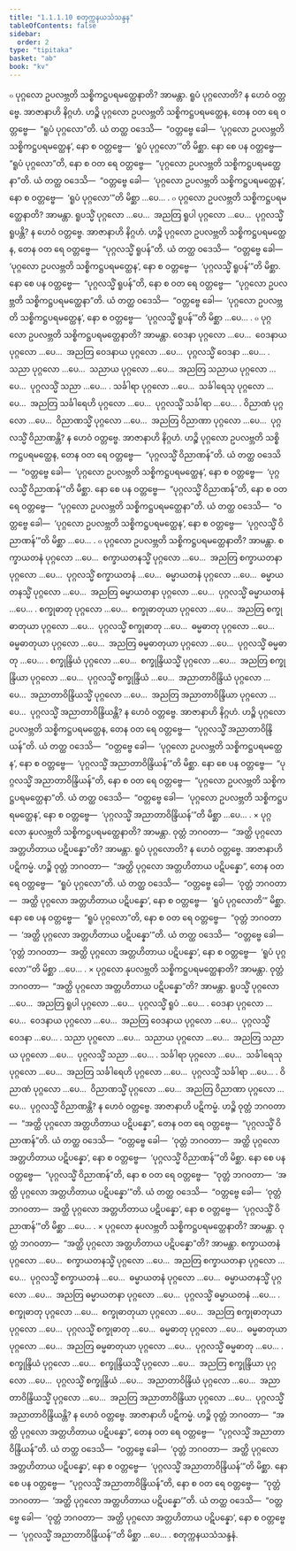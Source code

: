 ```yaml
---
title: "1.1.1.10 စတုက္ကနယသံသန္ဒန"
tableOfContents: false
sidebar:
  order: 2
type: "tipitaka"
basket: "ab"
book: "kv"
---
```



<DynamicBreadcrumb />

<Division number="46" book="kv">

<Paragraph number="119" book="kv">
๐ ပုဂ္ဂလော ဥပလဗ္ဘတိ သစ္စိကဋ္ဌပရမတ္ထေနာတိ? အာမန္တာ. ရူပံ ပုဂ္ဂလောတိ? န ဟေဝံ ဝတ္တဗ္ဗေ.
</Paragraph>

<Paragraph number="120" book="kv">
အာဇာနာဟိ နိဂ္ဂဟံ. ဟဉ္စိ ပုဂ္ဂလော ဥပလဗ္ဘတိ သစ္စိကဋ္ဌပရမတ္ထေန, တေန ဝတ ရေ ဝတ္တဗ္ဗေ—  “ရူပံ ပုဂ္ဂလော”တိ. ယံ တတ္ထ ဝဒေသိ—  “ဝတ္တဗ္ဗေ ခေါ—  ‘ပုဂ္ဂလော ဥပလဗ္ဘတိ သစ္စိကဋ္ဌပရမတ္ထေန’, နော စ ဝတ္တဗ္ဗေ—  ‘ရူပံ ပုဂ္ဂလော’”တိ မိစ္ဆာ.
</Paragraph>

<Paragraph number="121" book="kv">
နော စေ ပန ဝတ္တဗ္ဗေ—  “ရူပံ ပုဂ္ဂလော”တိ, နော စ ဝတ ရေ ဝတ္တဗ္ဗေ—  “ပုဂ္ဂလော ဥပလဗ္ဘတိ သစ္စိကဋ္ဌပရမတ္ထေနာ”တိ. ယံ တတ္ထ ဝဒေသိ—  “ဝတ္တဗ္ဗေ ခေါ—  ‘ပုဂ္ဂလော ဥပလဗ္ဘတိ သစ္စိကဋ္ဌပရမတ္ထေန’, နော စ ဝတ္တဗ္ဗေ—  ‘ရူပံ ပုဂ္ဂလော’”တိ မိစ္ဆာ …ပေ… .
</Paragraph>

</Division>
<Division number="47" book="kv">

<Paragraph number="122" book="kv">
๐ ပုဂ္ဂလော ဥပလဗ္ဘတိ သစ္စိကဋ္ဌပရမတ္ထေနာတိ? အာမန္တာ. ရူပသ္မိံ ပုဂ္ဂလော …ပေ…  အညတြ ရူပါ ပုဂ္ဂလော …ပေ…  ပုဂ္ဂလသ္မိံ ရူပန္တိ? န ဟေဝံ ဝတ္တဗ္ဗေ.
</Paragraph>

<Paragraph number="123" book="kv">
အာဇာနာဟိ နိဂ္ဂဟံ. ဟဉ္စိ ပုဂ္ဂလော ဥပလဗ္ဘတိ သစ္စိကဋ္ဌပရမတ္ထေန, တေန ဝတ ရေ ဝတ္တဗ္ဗေ—  “ပုဂ္ဂလသ္မိံ ရူပန်”တိ. ယံ တတ္ထ ဝဒေသိ—  “ဝတ္တဗ္ဗေ ခေါ—  ‘ပုဂ္ဂလော ဥပလဗ္ဘတိ သစ္စိကဋ္ဌပရမတ္ထေန’, နော စ ဝတ္တဗ္ဗေ—  ‘ပုဂ္ဂလသ္မိံ ရူပန်’”တိ မိစ္ဆာ.
</Paragraph>

<Paragraph number="124" book="kv">
နော စေ ပန ဝတ္တဗ္ဗေ—  “ပုဂ္ဂလသ္မိံ ရူပန်”တိ, နော စ ဝတ ရေ ဝတ္တဗ္ဗေ—  “ပုဂ္ဂလော ဥပလဗ္ဘတိ သစ္စိကဋ္ဌပရမတ္ထေနာ”တိ. ယံ တတ္ထ ဝဒေသိ—  “ဝတ္တဗ္ဗေ ခေါ—  ‘ပုဂ္ဂလော ဥပလဗ္ဘတိ သစ္စိကဋ္ဌပရမတ္ထေန’, နော စ ဝတ္တဗ္ဗေ—  ‘ပုဂ္ဂလသ္မိံ ရူပန်’”တိ မိစ္ဆာ …ပေ… .
</Paragraph>

</Division>
<Division number="48" book="kv">

<Paragraph number="125" book="kv">
๐ ပုဂ္ဂလော ဥပလဗ္ဘတိ သစ္စိကဋ္ဌပရမတ္ထေနာတိ? အာမန္တာ. ဝေဒနာ ပုဂ္ဂလော …ပေ…  ဝေဒနာယ ပုဂ္ဂလော …ပေ…  အညတြ ဝေဒနာယ ပုဂ္ဂလော …ပေ…  ပုဂ္ဂလသ္မိံ ဝေဒနာ …ပေ… .
</Paragraph>

<Paragraph number="126" book="kv">
သညာ ပုဂ္ဂလော …ပေ…  သညာယ ပုဂ္ဂလော …ပေ…  အညတြ သညာယ ပုဂ္ဂလော …ပေ…  ပုဂ္ဂလသ္မိံ သညာ …ပေ… .
</Paragraph>

<Paragraph number="127" book="kv">
သင်္ခါရာ ပုဂ္ဂလော …ပေ…  သင်္ခါရေသု ပုဂ္ဂလော …ပေ…  အညတြ သင်္ခါရေဟိ ပုဂ္ဂလော …ပေ…  ပုဂ္ဂလသ္မိံ သင်္ခါရာ …ပေ… .
</Paragraph>

<Paragraph number="128" book="kv">
ဝိညာဏံ ပုဂ္ဂလော …ပေ…  ဝိညာဏသ္မိံ ပုဂ္ဂလော …ပေ…  အညတြ ဝိညာဏာ ပုဂ္ဂလော …ပေ…  ပုဂ္ဂလသ္မိံ ဝိညာဏန္တိ? န ဟေဝံ ဝတ္တဗ္ဗေ.
</Paragraph>

<Paragraph number="129" book="kv">
အာဇာနာဟိ နိဂ္ဂဟံ. ဟဉ္စိ ပုဂ္ဂလော ဥပလဗ္ဘတိ သစ္စိကဋ္ဌပရမတ္ထေန, တေန ဝတ ရေ ဝတ္တဗ္ဗေ—  “ပုဂ္ဂလသ္မိံ ဝိညာဏန်”တိ. ယံ တတ္ထ ဝဒေသိ—  “ဝတ္တဗ္ဗေ ခေါ—  ‘ပုဂ္ဂလော ဥပလဗ္ဘတိ သစ္စိကဋ္ဌပရမတ္ထေန’, နော စ ဝတ္တဗ္ဗေ—  ‘ပုဂ္ဂလသ္မိံ ဝိညာဏန်’”တိ မိစ္ဆာ.
</Paragraph>

<Paragraph number="130" book="kv">
နော စေ ပန ဝတ္တဗ္ဗေ—  “ပုဂ္ဂလသ္မိံ ဝိညာဏန်”တိ, နော စ ဝတ ရေ ဝတ္တဗ္ဗေ—  “ပုဂ္ဂလော ဥပလဗ္ဘတိ သစ္စိကဋ္ဌပရမတ္ထေနာ”တိ. ယံ တတ္ထ ဝဒေသိ—  “ဝတ္တဗ္ဗေ ခေါ—  ‘ပုဂ္ဂလော ဥပလဗ္ဘတိ သစ္စိကဋ္ဌပရမတ္ထေန’, နော စ ဝတ္တဗ္ဗေ—  ‘ပုဂ္ဂလသ္မိံ ဝိညာဏန်’”တိ မိစ္ဆာ …ပေ… .
</Paragraph>

</Division>
<Division number="49" book="kv">

<Paragraph number="131" book="kv">
๐ ပုဂ္ဂလော ဥပလဗ္ဘတိ သစ္စိကဋ္ဌပရမတ္ထေနာတိ? အာမန္တာ. စက္ခာယတနံ ပုဂ္ဂလော …ပေ…  စက္ခာယတနသ္မိံ ပုဂ္ဂလော …ပေ…  အညတြ စက္ခာယတနာ ပုဂ္ဂလော …ပေ…  ပုဂ္ဂလသ္မိံ စက္ခာယတနံ …ပေ…  ဓမ္မာယတနံ ပုဂ္ဂလော …ပေ…  ဓမ္မာယတနသ္မိံ ပုဂ္ဂလော …ပေ…  အညတြ ဓမ္မာယတနာ ပုဂ္ဂလော …ပေ…  ပုဂ္ဂလသ္မိံ ဓမ္မာယတနံ …ပေ… .
</Paragraph>

<Paragraph number="132" book="kv">
စက္ခုဓာတု ပုဂ္ဂလော …ပေ…  စက္ခုဓာတုယာ ပုဂ္ဂလော …ပေ…  အညတြ စက္ခုဓာတုယာ ပုဂ္ဂလော …ပေ…  ပုဂ္ဂလသ္မိံ စက္ခုဓာတု …ပေ…  ဓမ္မဓာတု ပုဂ္ဂလော …ပေ…  ဓမ္မဓာတုယာ ပုဂ္ဂလော …ပေ…  အညတြ ဓမ္မဓာတုယာ ပုဂ္ဂလော …ပေ…  ပုဂ္ဂလသ္မိံ ဓမ္မဓာတု …ပေ… .
</Paragraph>

<Paragraph number="133" book="kv">
စက္ခုန္ဒြိယံ ပုဂ္ဂလော …ပေ…  စက္ခုန္ဒြိယသ္မိံ ပုဂ္ဂလော …ပေ…  အညတြ စက္ခုန္ဒြိယာ ပုဂ္ဂလော …ပေ…  ပုဂ္ဂလသ္မိံ စက္ခုန္ဒြိယံ …ပေ…  အညာတာဝိန္ဒြိယံ ပုဂ္ဂလော …ပေ…  အညာတာဝိန္ဒြိယသ္မိံ ပုဂ္ဂလော …ပေ…  အညတြ အညာတာဝိန္ဒြိယာ ပုဂ္ဂလော …ပေ…  ပုဂ္ဂလသ္မိံ အညာတာဝိန္ဒြိယန္တိ? န ဟေဝံ ဝတ္တဗ္ဗေ.
</Paragraph>

<Paragraph number="134" book="kv">
အာဇာနာဟိ နိဂ္ဂဟံ. ဟဉ္စိ ပုဂ္ဂလော ဥပလဗ္ဘတိ သစ္စိကဋ္ဌပရမတ္ထေန, တေန ဝတ ရေ ဝတ္တဗ္ဗေ—  “ပုဂ္ဂလသ္မိံ အညာတာဝိန္ဒြိယန်”တိ. ယံ တတ္ထ ဝဒေသိ—  “ဝတ္တဗ္ဗေ ခေါ—  ‘ပုဂ္ဂလော ဥပလဗ္ဘတိ သစ္စိကဋ္ဌပရမတ္ထေန’, နော စ ဝတ္တဗ္ဗေ—  ‘ပုဂ္ဂလသ္မိံ အညာတာဝိန္ဒြိယန်’”တိ မိစ္ဆာ.
</Paragraph>

<Paragraph number="135" book="kv">
နော စေ ပန ဝတ္တဗ္ဗေ—  “ပုဂ္ဂလသ္မိံ အညာတာဝိန္ဒြိယန်”တိ, နော စ ဝတ ရေ ဝတ္တဗ္ဗေ—  “ပုဂ္ဂလော ဥပလဗ္ဘတိ သစ္စိကဋ္ဌပရမတ္ထေနာ”တိ. ယံ တတ္ထ ဝဒေသိ—  “ဝတ္တဗ္ဗေ ခေါ—  ‘ပုဂ္ဂလော ဥပလဗ္ဘတိ သစ္စိကဋ္ဌပရမတ္ထေန’, နော စ ဝတ္တဗ္ဗေ—  ‘ပုဂ္ဂလသ္မိံ အညာတာဝိန္ဒြိယန်’”တိ မိစ္ဆာ …ပေ… .
</Paragraph>

</Division>
<Division number="50" book="kv">

<Paragraph number="136" book="kv">
× ပုဂ္ဂလော နုပလဗ္ဘတိ သစ္စိကဋ္ဌပရမတ္ထေနာတိ? အာမန္တာ. ဝုတ္တံ ဘဂဝတာ—  “အတ္ထိ ပုဂ္ဂလော အတ္တဟိတာယ ပဋိပန္နော”တိ? အာမန္တာ. ရူပံ ပုဂ္ဂလောတိ? န ဟေဝံ ဝတ္တဗ္ဗေ.
</Paragraph>

<Paragraph number="137" book="kv">
အာဇာနာဟိ ပဋိကမ္မံ. ဟဉ္စိ ဝုတ္တံ ဘဂဝတာ—  “အတ္ထိ ပုဂ္ဂလော အတ္တဟိတာယ ပဋိပန္နော”, တေန ဝတ ရေ ဝတ္တဗ္ဗေ—  “ရူပံ ပုဂ္ဂလော”တိ. ယံ တတ္ထ ဝဒေသိ—  “ဝတ္တဗ္ဗေ ခေါ—  ‘ဝုတ္တံ ဘဂဝတာ—  အတ္ထိ ပုဂ္ဂလော အတ္တဟိတာယ ပဋိပန္နော’, နော စ ဝတ္တဗ္ဗေ—  ‘ရူပံ ပုဂ္ဂလောတိ’” မိစ္ဆာ.
</Paragraph>

<Paragraph number="138" book="kv">
နော စေ ပန ဝတ္တဗ္ဗေ—  “ရူပံ ပုဂ္ဂလော”တိ, နော စ ဝတ ရေ ဝတ္တဗ္ဗေ—  “ဝုတ္တံ ဘဂဝတာ—  ‘အတ္ထိ ပုဂ္ဂလော အတ္တဟိတာယ ပဋိပန္နော’”တိ. ယံ တတ္ထ ဝဒေသိ—  “ဝတ္တဗ္ဗေ ခေါ—  ‘ဝုတ္တံ ဘဂဝတာ—  အတ္ထိ ပုဂ္ဂလော အတ္တဟိတာယ ပဋိပန္နော’, နော စ ဝတ္တဗ္ဗေ—  ‘ရူပံ ပုဂ္ဂလော’”တိ မိစ္ဆာ …ပေ… .
</Paragraph>

</Division>
<Division number="51" book="kv">

<Paragraph number="139" book="kv">
× ပုဂ္ဂလော နုပလဗ္ဘတိ သစ္စိကဋ္ဌပရမတ္ထေနာတိ? အာမန္တာ. ဝုတ္တံ ဘဂဝတာ—  “အတ္ထိ ပုဂ္ဂလော အတ္တဟိတာယ ပဋိပန္နော”တိ? အာမန္တာ. ရူပသ္မိံ ပုဂ္ဂလော …ပေ…  အညတြ ရူပါ ပုဂ္ဂလော …ပေ…  ပုဂ္ဂလသ္မိံ ရူပံ …ပေ… .
</Paragraph>

<Paragraph number="140" book="kv">
ဝေဒနာ ပုဂ္ဂလော …ပေ…  ဝေဒနာယ ပုဂ္ဂလော …ပေ…  အညတြ ဝေဒနာယ ပုဂ္ဂလော …ပေ…  ပုဂ္ဂလသ္မိံ ဝေဒနာ …ပေ… .
</Paragraph>

<Paragraph number="141" book="kv">
သညာ ပုဂ္ဂလော …ပေ…  သညာယ ပုဂ္ဂလော …ပေ…  အညတြ သညာယ ပုဂ္ဂလော …ပေ…  ပုဂ္ဂလသ္မိံ သညာ …ပေ… .
</Paragraph>

<Paragraph number="142" book="kv">
သင်္ခါရာ ပုဂ္ဂလော …ပေ…  သင်္ခါရေသု ပုဂ္ဂလော …ပေ…  အညတြ သင်္ခါရေဟိ ပုဂ္ဂလော …ပေ…  ပုဂ္ဂလသ္မိံ သင်္ခါရာ …ပေ… .
</Paragraph>

<Paragraph number="143" book="kv">
ဝိညာဏံ ပုဂ္ဂလော …ပေ…  ဝိညာဏသ္မိံ ပုဂ္ဂလော …ပေ…  အညတြ ဝိညာဏာ ပုဂ္ဂလော …ပေ…  ပုဂ္ဂလသ္မိံ ဝိညာဏန္တိ? န ဟေဝံ ဝတ္တဗ္ဗေ.
</Paragraph>

<Paragraph number="144" book="kv">
အာဇာနာဟိ ပဋိကမ္မံ. ဟဉ္စိ ဝုတ္တံ ဘဂဝတာ—  “အတ္ထိ ပုဂ္ဂလော အတ္တဟိတာယ ပဋိပန္နော”, တေန ဝတ ရေ ဝတ္တဗ္ဗေ—  “ပုဂ္ဂလသ္မိံ ဝိညာဏန်”တိ. ယံ တတ္ထ ဝဒေသိ—  “ဝတ္တဗ္ဗေ ခေါ—  ‘ဝုတ္တံ ဘဂဝတာ—  အတ္ထိ ပုဂ္ဂလော အတ္တဟိတာယ ပဋိပန္နော’, နော စ ဝတ္တဗ္ဗေ—  ‘ပုဂ္ဂလသ္မိံ ဝိညာဏန်’”တိ မိစ္ဆာ.
</Paragraph>

<Paragraph number="145" book="kv">
နော စေ ပန ဝတ္တဗ္ဗေ—  “ပုဂ္ဂလသ္မိံ ဝိညာဏန်”တိ, နော စ ဝတ ရေ ဝတ္တဗ္ဗေ—  “ဝုတ္တံ ဘဂဝတာ—  ‘အတ္ထိ ပုဂ္ဂလော အတ္တဟိတာယ ပဋိပန္နော’”တိ. ယံ တတ္ထ ဝဒေသိ—  “ဝတ္တဗ္ဗေ ခေါ—  ‘ဝုတ္တံ ဘဂဝတာ—  အတ္ထိ ပုဂ္ဂလော အတ္တဟိတာယ ပဋိပန္နော’, နော စ ဝတ္တဗ္ဗေ—  ‘ပုဂ္ဂလသ္မိံ ဝိညာဏန်’”တိ မိစ္ဆာ …ပေ… .
</Paragraph>

</Division>
<Division number="52" book="kv">

<Paragraph number="146" book="kv">
× ပုဂ္ဂလော နုပလဗ္ဘတိ သစ္စိကဋ္ဌပရမတ္ထေနာတိ? အာမန္တာ. ဝုတ္တံ ဘဂဝတာ—  “အတ္ထိ ပုဂ္ဂလော အတ္တဟိတာယ ပဋိပန္နော”တိ? အာမန္တာ. စက္ခာယတနံ ပုဂ္ဂလော …ပေ…  စက္ခာယတနသ္မိံ ပုဂ္ဂလော …ပေ…  အညတြ စက္ခာယတနာ ပုဂ္ဂလော …ပေ…  ပုဂ္ဂလသ္မိံ စက္ခာယတနံ …ပေ…  ဓမ္မာယတနံ ပုဂ္ဂလော …ပေ…  ဓမ္မာယတနသ္မိံ ပုဂ္ဂလော …ပေ…  အညတြ ဓမ္မာယတနာ ပုဂ္ဂလော …ပေ…  ပုဂ္ဂလသ္မိံ ဓမ္မာယတနံ …ပေ… .
</Paragraph>

<Paragraph number="147" book="kv">
စက္ခုဓာတု ပုဂ္ဂလော …ပေ…  စက္ခုဓာတုယာ ပုဂ္ဂလော …ပေ…  အညတြ စက္ခုဓာတုယာ ပုဂ္ဂလော …ပေ…  ပုဂ္ဂလသ္မိံ စက္ခုဓာတု …ပေ…  ဓမ္မဓာတု ပုဂ္ဂလော …ပေ…  ဓမ္မဓာတုယာ ပုဂ္ဂလော …ပေ…  အညတြ ဓမ္မဓာတုယာ ပုဂ္ဂလော …ပေ…  ပုဂ္ဂလသ္မိံ ဓမ္မဓာတု …ပေ… .
</Paragraph>

<Paragraph number="148" book="kv">
စက္ခုန္ဒြိယံ ပုဂ္ဂလော …ပေ…  စက္ခုန္ဒြိယသ္မိံ ပုဂ္ဂလော …ပေ…  အညတြ စက္ခုန္ဒြိယာ ပုဂ္ဂလော …ပေ…  ပုဂ္ဂလသ္မိံ စက္ခုန္ဒြိယံ …ပေ…  အညာတာဝိန္ဒြိယံ ပုဂ္ဂလော …ပေ…  အညာတာဝိန္ဒြိယသ္မိံ ပုဂ္ဂလော …ပေ…  အညတြ အညာတာဝိန္ဒြိယာ ပုဂ္ဂလော …ပေ…  ပုဂ္ဂလသ္မိံ အညာတာဝိန္ဒြိယန္တိ? န ဟေဝံ ဝတ္တဗ္ဗေ.
</Paragraph>

<Paragraph number="149" book="kv">
အာဇာနာဟိ ပဋိကမ္မံ. ဟဉ္စိ ဝုတ္တံ ဘဂဝတာ—  “အတ္ထိ ပုဂ္ဂလော အတ္တဟိတာယ ပဋိပန္နော”, တေန ဝတ ရေ ဝတ္တဗ္ဗေ—  “ပုဂ္ဂလသ္မိံ အညာတာဝိန္ဒြိယန်”တိ. ယံ တတ္ထ ဝဒေသိ—  “ဝတ္တဗ္ဗေ ခေါ—  ‘ဝုတ္တံ ဘဂဝတာ—  အတ္ထိ ပုဂ္ဂလော အတ္တဟိတာယ ပဋိပန္နော’, နော စ ဝတ္တဗ္ဗေ—  ‘ပုဂ္ဂလသ္မိံ အညာတာဝိန္ဒြိယန်’”တိ မိစ္ဆာ.
</Paragraph>

<Paragraph number="150" book="kv">
နော စေ ပန ဝတ္တဗ္ဗေ—  “ပုဂ္ဂလသ္မိံ အညာတာဝိန္ဒြိယန်”တိ, နော စ ဝတ ရေ ဝတ္တဗ္ဗေ—  “ဝုတ္တံ ဘဂဝတာ—  ‘အတ္ထိ ပုဂ္ဂလော အတ္တဟိတာယ ပဋိပန္နော’”တိ. ယံ တတ္ထ ဝဒေသိ—  “ဝတ္တဗ္ဗေ ခေါ—  ‘ဝုတ္တံ ဘဂဝတာ—  အတ္ထိ ပုဂ္ဂလော အတ္တဟိတာယ ပဋိပန္နော’, နော စ ဝတ္တဗ္ဗေ—  ‘ပုဂ္ဂလသ္မိံ အညာတာဝိန္ဒြိယန်’”တိ မိစ္ဆာ …ပေ… .

</Paragraph>
</Division>

<Paragraph number="151" type="center" book="kv">
စတုက္ကနယသံသန္ဒနံ.
</Paragraph>